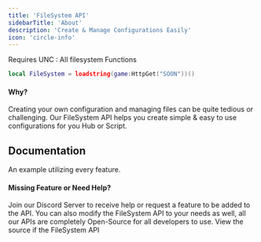 ```yaml
---
title: 'FileSystem API'
sidebarTitle: 'About'
description: 'Create & Manage Configurations Easily'
icon: 'circle-info'
---
```


<Warning>Requires UNC : All filesystem Functions</Warning>

```lua
local FileSystem = loadstring(game:HttpGet("SOON"))()
```

#### Why?
Creating your own configuration and managing files can be quite tedious or challenging. Our FileSystem API helps you create simple & easy to use configurations for you Hub or Script.

## Documentation
<CardGroup cols={9}>
  <Card icon="code" title="Example">An example utilizing every feature.</Card>
  <Card title="propFolder"></Card>
  <Card title="propConfig"></Card>
  <Card title="reconcile"></Card>
  <Card title="prop"></Card>
  <Card title="set"></Card>
  <Card title="get"></Card>
  <Card title="delete"></Card>
</CardGroup>

#### Missing Feature or Need Help?
Join our Discord Server to receive help or request a feature to be added to the API. You can also modify the FileSystem API to your needs as well, all our APIs are completely Open-Source for all developers to use.
<Card title="Source" icon="up-right-from-square" iconType="solid" href="source">View the source if the FileSystem API</Card>
